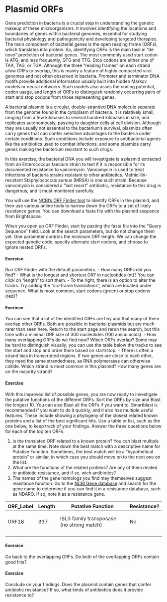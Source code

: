 
# Plasmid ORFs

Gene prediction in bacteria is a crucial step in understanding the genetic makeup of these microorganisms. It involves identifying the locations and boundaries of genes within bacterial genomes, essential for studying bacterial physiology and pathogenicity and developing targeted therapies. The main component of bacterial genes is the open reading frame (ORFs), which translates into protein. So, identifying ORFs is the main task in "de novo" prediction of bacterial genes. The most commonly used start codon is ATG, and less frequently, GTG and TTG. Stop codons are either one of TAA, TAG, or TGA. Although the three "reading frames" on each strand allow ORFs to overlap, this is mainly a feature of highly compacted viral genomes and not often observed in bacteria. Promoter and terminator DNA motifs provide additional information usually built into hidden Markov models or neural networks. Such models also asses the coding potential, codon usage, and length of ORFs to distinguish randomly occurring pairs of start and stop codons from those representing genes.

A bacterial plasmid is a circular, double-stranded DNA molecule separate from the genome found in the cytoplasm of bacteria. It is relatively small, ranging from a few kilobases to several hundred kilobases in size, and replicates autonomously, passing to daughter cells at cell division. Although they are usually not essential to the bacterium's survival, plasmids often carry genes that can confer selective advantages to the bacteria under certain conditions. Such conditions include exposure to antibacterial agents like the antibiotics used to combat infections, and some plasmids carry genes making the bacterium resistant to such drugs. 

In this exercise, the bacterial DNA you will investigate is a plasmid extracted from an Enterococcus faecium strain to test if it is responsible for its documented resistance to vancomycin. Vancomycin is used to treat infections of bacteria strains resistant to other antibiotics. Methicillin-resistant Staphylococcus aureus (MRSA) is one such strain. Because vancomycin is considered a "last resort" antibiotic, resistance to this drug is dangerous, and it must monitored carefully. 

You will use the [NCBI's ORF Finder tool](https://www.ncbi.nlm.nih.gov/orffinder/) to identify ORFs in the plasmid, and then use various online tools to narrow down the ORFs to a set of likely resistance genes. You can download a fasta file with the plasmid sequence from Brightspace. 

When you open up ORF Finder, start by pasting the fasta file into the "Query Sequence" field. Look at the search parameters, but do not change them yet. One parameter controls the minimum ORF length. We can change the expected genetic code, specify alternate start codons, and choose to ignore nested ORFs.

#### Exercise
Run ORF Finder with the default parameters. 
- How many ORFs did you find?
- What is the longest and shortest ORF in nucleotides (nt)? You can click on "length" to sort them.
- To the right, there is an option to alter the tracks. Try adding the "six-frame translations", which are located under sequence. What is most common, start codons (green) or stop codons (red)?

#### Exericse
You can see that a lot of the identified ORFs are tiny and that many of them overlap other ORFs. Both are possible in bacterial plasmids but are much rarer than seen here. Return to the start page and rerun the search, but this time with a minimal ORF size of 300 nucleotides (100 amino acids).
- How many overlapping ORFs do we find now? Which ORFs overlap? Some may be hard to distinguish visually; you can use the table below the tracks to see the start and stop and order them based on start/stop.
- There is often a strand bias in transcripted regions. If two genes are close to each other, they need the same strandedness, as RNA polymerases can otherwise collide. Which strand is most common in this plasmid? How many genes are on the majority strand?

#### Exercise
With this improved list of possible genes, you are now ready to investigate the putative functions of the different ORFs. Sort the ORFs by size and Blast the longest 10. You can also Blast all the ORFs if you want to. Smartblast is recommended if you want to do it quickly, and it also has multiple useful features. These include showing a phylogeny of the closest related known proteins and a list of the best significant hits. Use a table or list, such as the one below, to keep track of your findings. Answer the three questions below for each of the top ten ORFs. 

1. Is the translated ORF related to a known protein? You can blast multiple at the same time. Note down the best match with a descriptive name for Putative Function. Sometimes, the best match will be a "hypothetical protein" or similar, in which case you should move on to the next one on the list.
2. What are the functions of the related proteins? Are any of them related to antibiotic resistance, and if so, wich antibiotics?
3. The names of the gene homologs you find may themselves suggest resistance function. Go to the [NCBI Gene database](https://www.ncbi.nlm.nih.gov/gene) and search for the gene name to determine if you can find it in a resistance database, such as NDARO. If so, note it as a resistance gene.

| ORF_Label | 	Length |	Putative Function |	Resistance? |
| --- | --- | --- | --- |
|       |       |    |    |
|       |       |    |    |
| ORF18 |	337 | ISL3 family transposase (no strong match) | No |
|       |       |    |    |
|       |       |    |    |
|       |       |    |    |
|       |       |    |    |

#### Exercise
Go back to the overlapping ORFs. Do both of the overlapping ORFs contain good hits?

#### Exercise
Conclude on your findings. Does the plasmid contain genes that confer antibiotic resistance? If so, what kinds of antibiotics does it provide resistance to?


